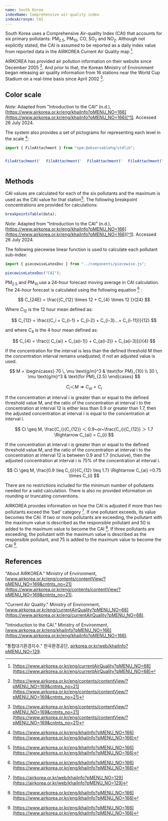 ```yaml
---
name: South Korea
indexName: Comprehensive air-quality index
indexAcronym: CAI
---
```


South Korea uses a Comprehensive Air-quality Index (CAI) that accounts for six primary pollutants: PM<sub>2.5</sub>, PM<sub>10</sub>, CO, SO<sub>2</sub> and NO<sub>2</sub>. Although not explicitly stated, the CAI is assumed to be reported as a daily index value from reported data in the AIRKOREA Current Air Quality map [^3].

AIRKOREA has provided air pollution information on their website since December 2005 [^4]. And prior to that, the Korean Ministry of Environment began releasing air quality information from 16 stations near the World Cup Stadium on a real-time basis since April 2002 [^4].

## Color scale


<ColorScaleImg countryCode="KR" />

_Note_: Adapted from "Introduction to the CAI" (n.d.), [https://www.airkorea.or.kr/eng/khaiInfo?pMENU_NO=166](https://www.airkorea.or.kr/eng/khaiInfo?pMENU_NO=166)[^1]. Accessed 26 July 2024.

The system also provides a set of pictograms for representing each level in the scale [^1]:

```js
import { FileAttachment } from "npm:@observablehq/stdlib";
```

<div style="display:flex;gap: 20px;">

```js
FileAttachment("../imgs/211_character01.webp").image();
```

```js
FileAttachment("../imgs/211_character02.webp").image();
```

```js
FileAttachment("../imgs/211_character03.webp").image();
```

```js
FileAttachment("../imgs/211_character04.webp").image();
```

</div>

## Methods

CAI values are calculated for each of the six pollutants and the maximum is used as the CAI value for that station[^1]. The following breakpoint concentrations are provided for calculations:

```js
breakpointsTable(data);
```

_Note_: Adapted from "Introduction to the CAI" (n.d.), [https://www.airkorea.or.kr/eng/khaiInfo?pMENU_NO=166](https://www.airkorea.or.kr/eng/khaiInfo?pMENU_NO=166)[^1]. Accessed 26 July 2024.

The following piecewise linear function is used to calculate each pollutant sub-index:

```js
import { piecewiseLatexDoc } from "../components/piecewise.js";
```

```js
piecewiseLatexDoc("CAI");
```

PM<sub>2.5</sub> and PM<sub>10 </sub> use a 24-hour forecast moving average in CAI calculation. The 24-hour forecast is calculated using the following equation [^1] :

$$
C_{24E} = \frac{(C_{12} \times 12 + C_{4} \times 12 )}{24}
$$

Where ${C_{12}}$ is the 12 hour mean defined as:

$$
C_{12} = \frac{(C_i + C_{i-1} + C_{i-2} + C_{i-3}...+ C_{i-11})}{12}
$$

and where ${C_{4}}$ is the 4 hour mean defined as:

$$
C_{4} = \frac{( C_{ai} + C_{a(i-1)} + C_{a(i-2)} + C_{a(i-3)})}{4}
$$

If the concentration for the interval is less than the defined threshold M then the concentration interval remains unadjusted; if not an adjusted value is used.

$$
M =
\begin{cases}
70 \, \mu \text{g/m}^3 & \text{for PM}_{10} \\
30 \, \mu \text{g/m}^3 & \text{for PM}_{2.5}
\end{cases}
$$

$$
C_i ＜ M \Rightarrow C_{ai} = C_i
$$

If the concentration at interval i is greater than or equal to the defined threshold value
M, and the ratio of the concentration at interval i to the concentration at interval 12 is either less than 0.9 or greater than 1.7, then the adjusted concentration at interval i is equal to the concentration at interval i.

$$
Ci \geq M, \frac{C_i}{C_{12}} ＜ 0.9~or~\frac{C_i}{C_{12}} ＞ 1.7 \Rightarrow C_{ai} = C_{i}
$$

If the concentration at interval i is greater than or equal to the defined threshold value
M, and the ratio of the concentration at interval i to the concentration at interval 12 is between 0.9 and 1.7 (inclusive), then the adjusted concentration at interval i is 75% of the concentration at interval i.

$$
Ci \geq M, \frac{0.9 \leq C_{i}}{C_{12} \leq 1.7} \Rightarrow C_{ai} =0.75 \times C_{i}
$$

<div class="note">
  There are no restrictions included for the minimum number of pollutants needed
  for a valid calculation. There is also no provided information on rounding or
  truncating conventions.
</div>

AIRKOREA provides information on how the CAI is adjusted if more than two pollutants exceed the 'bad' category [^2]. If one pollutant exceeds, its value becomes the CAI. If two or more pollutants are exceeding, the pollutant with the maximum value is described as the responsible pollutant and 50 is added to the maximum value to become the CAI [^1]. If three pollutants are exceeding, the pollutant with the maximum value is described as the responsible pollutant, and 75 is added to the maximum value to become the CAI [^1].

## References

[^1]: [https://www.airkorea.or.kr/eng/khaiInfo?pMENU_NO=166](https://www.airkorea.or.kr/eng/khaiInfo?pMENU_NO=166)
[^2]: [https://airkorea.or.kr/web/khaiInfo?pMENU_NO=129](https://airkorea.or.kr/web/khaiInfo?pMENU_NO=129)
[^3]: [https://www.airkorea.or.kr/eng/currentAirQuality?pMENU_NO=68](https://www.airkorea.or.kr/eng/currentAirQuality?pMENU_NO=68)
[^4]: [https://www.airkorea.or.kr/eng/contents/contentView/?pMENU_NO=169&cntnts_no=21](https://www.airkorea.or.kr/eng/contents/contentView/?pMENU_NO=169&cntnts_no=21)

"About AIRKOREA." Ministry of Environment, [www.airkorea.or.kr/eng/contents/contentView/?pMENU_NO=169&cntnts_no=21](https://www.airkorea.or.kr/eng/contents/contentView/?pMENU_NO=169&cntnts_no=21).

"Current Air Quality." Ministry of Environment, [www.airkorea.or.kr/eng/currentAirQuality?pMENU_NO=68](https://www.airkorea.or.kr/eng/currentAirQuality?pMENU_NO=68).

"Introduction to the CAI." Ministry of Environment, [www.airkorea.or.kr/eng/khaiInfo?pMENU_NO=166](https://www.airkorea.or.kr/eng/khaiInfo?pMENU_NO=166).

"통합대기환경지수." 한국환경공단, [airkorea.or.kr/web/khaiInfo?pMENU_NO=129](https://airkorea.or.kr/web/khaiInfo?pMENU_NO=129).
